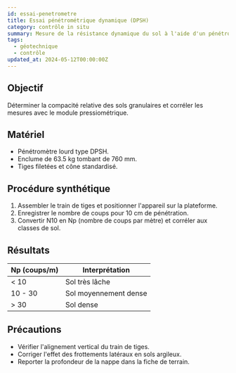 ```yaml
---
id: essai-penetrometre
title: Essai pénétrométrique dynamique (DPSH)
category: contrôle in situ
summary: Mesure de la résistance dynamique du sol à l'aide d'un pénétromètre lourd.
tags:
  - géotechnique
  - contrôle
updated_at: 2024-05-12T00:00:00Z
---
```


## Objectif

Déterminer la compacité relative des sols granulaires et corréler les mesures avec le module pressiométrique.

## Matériel

- Pénétromètre lourd type DPSH.
- Enclume de 63.5 kg tombant de 760 mm.
- Tiges filetées et cône standardisé.

## Procédure synthétique

1. Assembler le train de tiges et positionner l'appareil sur la plateforme.
2. Enregistrer le nombre de coups pour 10 cm de pénétration.
3. Convertir N10 en Np (nombre de coups par mètre) et corréler aux classes de sol.

## Résultats

| Np (coups/m) | Interprétation |
| --- | --- |
| < 10 | Sol très lâche |
| 10 - 30 | Sol moyennement dense |
| > 30 | Sol dense |

## Précautions

- Vérifier l'alignement vertical du train de tiges.
- Corriger l'effet des frottements latéraux en sols argileux.
- Reporter la profondeur de la nappe dans la fiche de terrain.
